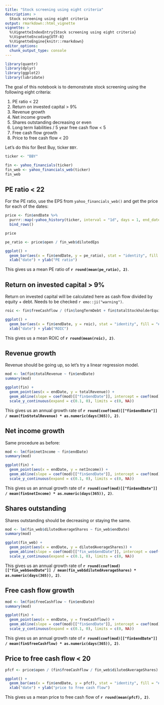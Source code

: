 ```yaml
---
title: "Stock screening using eight criteria"
description: >
  Stock screening using eight criteria
output: rmarkdown::html_vignette
vignette: >
  %\VignetteIndexEntry{Stock screening using eight criteria}
  %\VignetteEncoding{UTF-8}
  %\VignetteEngine{knitr::rmarkdown}
editor_options: 
  chunk_output_type: console
---
```


```r
library(quantr)
library(dplyr)
library(ggplot2)
library(lubridate)
```

The goal of this notebook is to demonstrate stock screening using the following eight criteria:

1. PE ratio < 22
2. Return on invested capital > 9%
3. Revenue growth
4. Net income growth
5. Shares outstanding decreasing or even
6. Long term liabilities / 5 year free cash flow < 5
7. Free cash flow growth
8. Price to free cash flow < 20

Let's do this for Best Buy, ticker `BBY`.

```r
ticker <- "BBY"

fin <- yahoo_financials(ticker)
fin_web <- yahoo_financials_web(ticker)
fin_web
```

## PE ratio < 22

For the PE ratio, use the EPS from `yahoo_financials_web()` and get the price for each of the dates:

```r
price <- fin$endDate %>%
  purrr::map(~yahoo_history(ticker, interval = "1d", days = 1, end_date = .)) %>%
  bind_rows()

price
```

```r
pe_ratio <- price$open / fin_web$dilutedEps

ggplot() +
  geom_bar(aes(x = fin$endDate, y = pe_ratio), stat = "identity", fill = "#33658A", width = as.numeric(days(100))) +
  xlab("date") + ylab("PE ratio")
```

This gives us a mean PE ratio of __`r round(mean(pe_ratio), 2)`__.

## Return on invested capital > 9%

Return on invested capital will be calculated here as cash flow divided by equity + debt. Needs to be checked `r emo::ji("warning")`.

```r
roic <- fin$freeCashflow / (fin$longTermDebt + fin$totalStockholderEquity)

ggplot() +
  geom_bar(aes(x = fin$endDate, y = roic), stat = "identity", fill = "#33658A", width = as.numeric(days(100))) +
  xlab("date") + ylab("ROIC")
```

This gives us a mean ROIC of __`r round(mean(roic), 2)`__.

## Revenue growth

Revenue should be going up, so let's try a linear regression model.

```r
mod <- lm(fin$totalRevenue ~ fin$endDate)
summary(mod)
```

```r
ggplot(fin) + 
  geom_point(aes(x = endDate, y = totalRevenue)) + 
  geom_abline(slope = coef(mod)[["fin$endDate"]], intercept = coef(mod)[["(Intercept)"]]) +
  scale_y_continuous(expand = c(0.1, 0), limits = c(0, NA))
```

This gives us an annual growth rate of __`r round(coef(mod)[["fin$endDate"]] / mean(fin$totalRevenue) * as.numeric(days(365)), 2)`__.

## Net income growth

Same procedure as before:

```r
mod <- lm(fin$netIncome ~ fin$endDate)
summary(mod)
```

```r
ggplot(fin) + 
  geom_point(aes(x = endDate, y = netIncome)) + 
  geom_abline(slope = coef(mod)[["fin$endDate"]], intercept = coef(mod)[["(Intercept)"]]) +
  scale_y_continuous(expand = c(0.1, 0), limits = c(0, NA))
```

This gives us an annual growth rate of __`r round(coef(mod)[["fin$endDate"]] / mean(fin$netIncome) * as.numeric(days(365)), 2)`__.

## Shares outstanding

Shares outstanding should be decreasing or staying the same.

```r
mod <- lm(fin_web$dilutedAverageShares ~ fin_web$endDate)
summary(mod)
```

```r
ggplot(fin_web) + 
  geom_point(aes(x = endDate, y = dilutedAverageShares)) + 
  geom_abline(slope = coef(mod)[["fin_web$endDate"]], intercept = coef(mod)[["(Intercept)"]]) +
  scale_y_continuous(expand = c(0.1, 0), limits = c(0, NA))
```

This gives us an annual growth rate of __`r round(coef(mod)[["fin_web$endDate"]] / mean(fin_web$dilutedAverageShares) * as.numeric(days(365)), 2)`__.

## Free cash flow growth

```r
mod <- lm(fin$freeCashflow ~ fin$endDate)
summary(mod)
```

```r
ggplot(fin) + 
  geom_point(aes(x = endDate, y = freeCashflow)) + 
  geom_abline(slope = coef(mod)[["fin$endDate"]], intercept = coef(mod)[["(Intercept)"]]) +
  scale_y_continuous(expand = c(0.1, 0), limits = c(0, NA))
```

This gives us an annual growth rate of __`r round(coef(mod)[["fin$endDate"]] / mean(fin$freeCashflow) * as.numeric(days(365)), 2)`__.

## Price to free cash flow < 20

```r
pfcf <- price$open / (fin$freeCashflow / fin_web$dilutedAverageShares)

ggplot() +
  geom_bar(aes(x = fin$endDate, y = pfcf), stat = "identity", fill = "#33658A", width = as.numeric(days(100))) +
  xlab("date") + ylab("price to free cash flow")
```

This gives us a mean price to free cash flow of __`r round(mean(pfcf), 2)`__.


